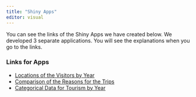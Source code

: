 ```yaml
---
title: "Shiny Apps"
editor: visual
---
```


You can see the links of the Shiny Apps we have created below. We developed 3 separate applications. You will see the explanations when you go to the links.

### Links for Apps {.unnumbered}

-   [Locations of the Visitors by Year](https://rambleon.shinyapps.io/country_distribution/?_ga=2.111802050.713378200.1671565830-1337276468.1671124305)\
-   [Comparison of the Reasons for the Trips](https://rambleon.shinyapps.io/comparisonreasons/?_ga=2.119182159.713378200.1671565830-1337276468.1671124305)
-   [Categorical Data for Tourism by Year](https://rambleon.shinyapps.io/annualvisitorinfo/?_ga=2.119182159.713378200.1671565830-1337276468.1671124305)

